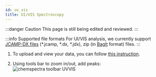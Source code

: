 ```yaml
---
id: uv_vis
title: UI/VIS Spectroscopy
---
```


:::danger Caution
This page is still being edited and reviewed.
:::

:::info Supported file formats
For UI/VIS analysis, we currently support [JCAMP-DX files](https://iupac.org/what-we-do/digital-standards/jcamp-dx/) (\*.jcamp, \*.dx, \*.jdx), zip (in [BagIt](https://en.wikipedia.org/wiki/BagIt) format) files.
:::

1. To upload and view your data, you can follow [this instruction](../chemspectra#using-chemspectra).

2. Using tools bar to zoom in/out, add peaks:
   ![chemspectra toolbar UVVIS](/img/chemspectra/uvvis/chemspectra_uvvis.png)
